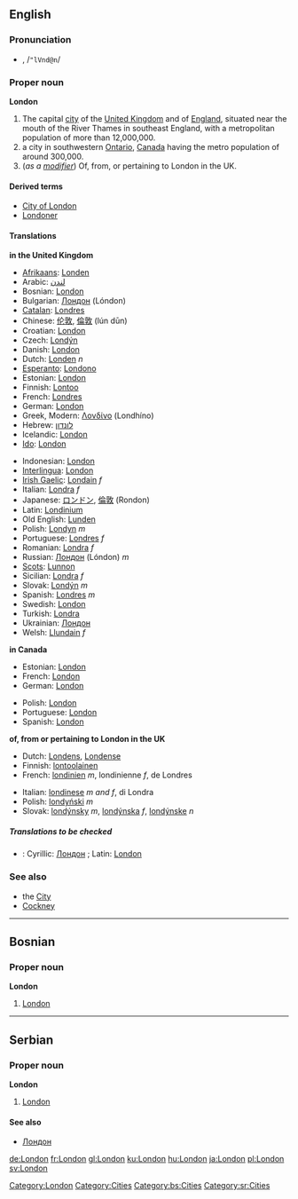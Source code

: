 ==English==

{{rank|wild|front|France|577|London|save|length|play}}

===Pronunciation===
*{{IPAchar|lŭn'dən, /ˈlʌndən/}}, /<tt>"lVnd@n</tt>/

===Proper noun===
{{wikipedia}}
'''London'''

# The capital [[city]] of the [[United Kingdom]] and of [[England]], situated near the mouth of the River Thames in southeast England, with a metropolitan population of more than 12,000,000.
# a city in southwestern [[Ontario]], [[Canada]] having the metro population of around 300,000.
# (''as a [[modifier]]'') Of, from, or pertaining to London in the UK.

====Derived terms====
*[[City of London]]
*[[Londoner]]

====Translations====

'''in the United Kingdom'''
{{top}}
*[[Afrikaans]]: [[Londen]]
*Arabic: [[لندن]]
*Bosnian: [[London#Bosnian|London]] {{m}}
*Bulgarian: [[Лондон]] (Lóndon)
*[[Catalan]]: [[Londres#Catalan|Londres]]
*Chinese: [[伦敦]], [[倫敦]] (lún dūn)
*Croatian: [[London#Croatian|London]]
*Czech: [[Londýn]]
*Danish: [[London#Danish|London]]
*Dutch: [[Londen]] ''n''
*[[Esperanto]]: [[Londono]]
*Estonian: [[London#Estonian|London]]
*Finnish: [[Lontoo]]
*French: [[Londres#French|Londres]]
*German: [[London#German|London]]
*Greek, Modern: [[Λονδίνο]] (Londhíno)
*Hebrew: [[לונדון]]
*Icelandic: [[London#Icelandic|London]]
*[[Ido]]: [[London#Ido|London]]
{{mid}}
*Indonesian: [[London#Indonesian|London]]
*[[Interlingua]]: [[London#Interlingua|London]]
*[[Irish Gaelic]]: [[Londain]] ''f''
*Italian: [[Londra]] ''f''
*Japanese: [[ロンドン]], [[倫敦]] (Rondon)
*Latin: [[Londinium]]
*Old English: [[Lunden]]
*Polish: [[Londyn]] ''m''
*Portuguese: [[Londres#Portuguese|Londres]] ''f''
*Romanian: [[Londra#Romanian|Londra]] ''f''
*Russian: [[Лондон]] (Lóndon) ''m''
*[[Scots]]: [[Lunnon]]
*Sicilian: [[Londra#Sicilian|Londra]] ''f''
*Slovak: [[Londýn]] ''m''
*Spanish: [[Londres#Spanish|Londres]] ''m''
*Swedish: [[London#Swedish|London]]
*Turkish: [[Londra#Turkish|Londra]]
*Ukrainian: [[Лондон]]
*Welsh: [[Llundain]] ''f''
{{bottom}}

'''in Canada'''
<!--Note: most languages have different names for London in Canada and London in the UK: be sure to distinguish between the two when contributing to the table below-->
{{top}}
*Estonian: [[London#Estonian|London]]
*French: [[London#French|London]]
*German: [[London#German|London]]
{{mid}}
*Polish: [[London#Polish|London]]
*Portuguese: [[London#Portuguese|London]]
*Spanish: [[London#Spanish|London]]
{{bottom}}

'''of, from or pertaining to London in the UK'''
{{top}}
*Dutch: [[Londens]], [[Londense]]
*Finnish: [[lontoolainen]]
*French: [[londinien]] ''m'', londinienne ''f'', de Londres
{{mid}}
*Italian: [[londinese]] ''m and f'', di Londra
*Polish: [[londyński]] ''m''
*Slovak: [[londýnsky]] ''m'', [[londýnska]] ''f'', [[londýnske]] ''n''
{{bottom}}

=====Translations to be checked=====
<!--Remove this section once all of the translations below have been moved into the tables above.-->
{{checktrans}}
*{{ttbc|Serbian}}: Cyrillic: [[Лондон#Serbian|Лондон]] {{m}}; Latin: [[London#Serbian|London]] {{m}}

===See also===
*the [[City]]
*[[Cockney]]

[[Category:London]]
[[Category:Cities]]

----
==Bosnian==
===Proper noun===
'''London''' {{m}}
#[[London#English|London]]
[[Category:bs:Cities]]

----

==Serbian==
===Proper noun===
'''London''' {{m}}
#[[London#English|London]]
====See also====
*[[Лондон#Serbian|Лондон]]
[[Category:sr:Cities]]

[[de:London]]
[[fr:London]]
[[gl:London]]
[[ku:London]]
[[hu:London]]
[[ja:London]]
[[pl:London]]
[[sv:London]]